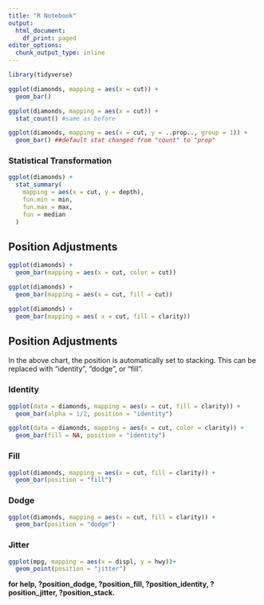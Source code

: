 ---
title: "R Notebook"
output:
  html_document:
    df_print: paged
editor_options:
  chunk_output_type: inline
---
```{r echo=TRUE}
library(tidyverse)

ggplot(diamonds, mapping = aes(x = cut)) + 
  geom_bar()

ggplot(diamonds, mapping = aes(x = cut)) + 
  stat_count() #same as before

ggplot(diamonds, mapping = aes(x = cut, y = ..prop.., group = 1)) + 
  geom_bar() ##default stat changed from "count" to "prop"
```

### Statistical Transformation
```{r echo=TRUE}
ggplot(diamonds) + 
  stat_summary(
    mapping = aes(x = cut, y = depth),
    fun.min = min,
    fun.max = max,
    fun = median
  )
```

## Position Adjustments

```{r echo=TRUE}
ggplot(diamonds) +
  geom_bar(mapping = aes(x = cut, color = cut))

ggplot(diamonds) +
  geom_bar(mapping = aes(x = cut, fill = cut))

ggplot(diamonds) +
  geom_bar(mapping = aes( x = cut, fill = clarity))
```
## Position Adjustments

 In the above chart, the position is automatically set to stacking. This can be replaced with "identity", "dodge", or "fill".
 
### Identity

```{r echo=TRUE}
ggplot(data = diamonds, mapping = aes(x = cut, fill = clarity)) +
  geom_bar(alpha = 1/2, position = "identity")

ggplot(data = diamonds, mapping = aes(x = cut, color = clarity)) +
  geom_bar(fill = NA, position = "identity")
```
### Fill

```{r echo=TRUE}
ggplot(diamonds, mapping = aes(x = cut, fill = clarity)) +
  geom_bar(position = "fill")
```

### Dodge

```{r echo=TRUE}
ggplot(diamonds, mapping = aes(x = cut, fill = clarity)) +
  geom_bar(position = "dodge")
```

### Jitter

```{r echo=TRUE}
ggplot(mpg, mapping = aes(x = displ, y = hwy))+
  geom_point(position = "jitter")
```

__for help, ?position_dodge, ?position_fill, ?position_identity, ?position_jitter, ?position_stack.__



